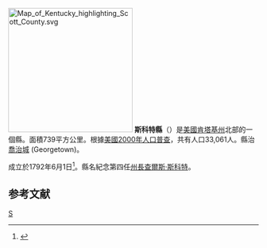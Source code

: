 {{noteTA
|T=zh-hans:斯科特县 (肯塔基州);zh-hk:斯科特縣 (肯塔基州);zh-tw:斯科特郡 (肯塔基州);
}}

{{Otheruses|斯科特縣|subject=美國肯塔基州的一個縣|other=同名的縣}}
[[File:Map_of_Kentucky_highlighting_Scott_County.svg|250px]]
'''斯科特縣'''（{{lang-en|Scott County}}）是[[美國|美國]][[肯塔基州|肯塔基州]]北部的一個縣。面積739平方公里。根據[[美國2000年人口普查|美國2000年人口普查]]，共有人口33,061人。縣治[[喬治城_(肯塔基州)|喬治城]] (Georgetown)。

成立於1792年6月1日<ref>{{Cite web |url=http://freepages.genealogy.rootsweb.com/~harrisonrep/Census/kycounty.htm |title=存档副本 |accessdate=2007-01-17 |archive-date=2007-02-02 |archive-url=https://web.archive.org/web/20070202172806/http://freepages.genealogy.rootsweb.com/~harrisonrep/Census/kycounty.htm |dead-url=no }}</ref>。縣名紀念第四任[[肯塔基州州長|州長]][[查爾斯·斯科特|查爾斯·斯科特]]。

==参考文献==
<div class="references-small">
<references />
</div>
[[Category:肯塔基州行政區劃|S]]